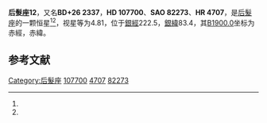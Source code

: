 {{Starbox begin
| name = 后髮座12
}}
{{Starbox observe
| epoch = [[J2000.0|J2000.0]]
| constell = [[后髮座|后髮座]]<ref name=SIMBAD>{{cite web
 | url=http://simbad.u-strasbg.fr/simbad/sim-id?Ident=HR+4707
 | title =Pulsating variable Star
 | publisher=Centre de Données astronomiques de Strasbourg
 | work=SIMBAD
 | accessdate=2012-07-13}}</ref><ref name=DATA>{{cite web
 | url=http://vizier.u-strasbg.fr/viz-bin/VizieR-5?-out.add=.&-source=5050&-corr=PK=HR&-out.max=9999&HR=4707
 | title=VizieR Detailed Page
 | accessdate=2012-07-13
 | archive-date=2016-03-05
 | archive-url=https://web.archive.org/web/20160305042808/http://vizier.u-strasbg.fr/viz-bin/VizieR-5?-out.add=.&-source=5050&-corr=PK=HR&-out.max=9999&HR=4707
 | dead-url=no
 }}</ref>
| 星官 = 
| ra = {{RA|12|22|30.3}}<ref name=SIMBAD /><ref name=DATA />
| dec = {{DEC|+25|50|46}}<ref name=SIMBAD /><ref name=DATA />
| appmag_v = 4.81<ref name=SIMBAD /><ref name=DATA />
}}
{{Starbox character
| class = G0III-IV+A3V<ref name=SIMBAD /><ref name=DATA />
| b-v = 0.49<ref name=SIMBAD /><ref name=DATA />
| u-b = 0.26<ref name=SIMBAD /><ref name=DATA />
| r-i = 0.33<ref name=SIMBAD /><ref name=DATA />
| variable = 
}}
{{Starbox astrometry
| radial_v = 0.26
| prop_mo_ra = 1
| parallax = 0.014
| p_error = 
}}
{{Starbox catalog
| names =BD+26 2337，[[SAO星表|SAO]] 82273，[[HD星表|HD]] 107700，[[HR星表|HR]] 4707}}
{{Starbox reference |Simbad=HR+4707}}
{{Starbox end}}

'''后髮座12'''，又名'''BD+26 2337'''，'''HD 107700'''、'''SAO 82273'''、'''HR 4707'''，是[[后髮座|后髮座]]的一颗恒星<ref name=SIMBAD /><ref name=DATA />，视星等为4.81，位于[[銀道座標系|銀經]]222.5，[[銀道座標系|銀緯]]83.4，其[[B1900.0|B1900.0]]坐标为赤經{{RA|12|17|28.7}}，赤緯{{DEC|+26|83.4|4}}。

== 参考文献 ==
{{reflist}}

{{star-stub}}

{{后髮座恒星}}
[[Category:后髮座|Category:后髮座]]
[[Category:HD和HDE天體|107700]]
[[Category:HR天體|4707]]
[[Category:SAO天體|82273]]
